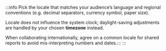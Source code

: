 :::info
Pick the locale that matches your audience’s language and regional conventions (e.g. decimal separators, currency symbol, paper size).

Locale does not influence the system clock; daylight-saving adjustments
are handled by your chosen **timezone** instead.

When collaborating internationally, agree on a common locale for shared reports to avoid mis-interpreting numbers and dates.:::
:::
